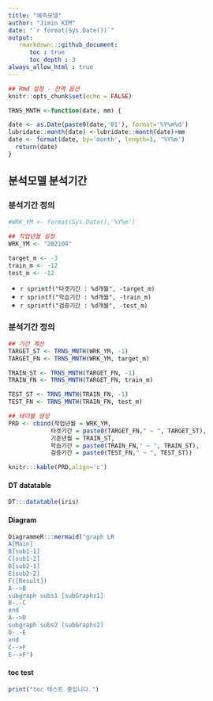 ```yaml
---
title: "예측모델" 
author: "Jimin KIM"  
date: "`r format(Sys.Date())`"
output: 
   rmarkdown:::github_document:
      toc : true
      toc_depth : 3
always_allow_html : true
---
```

   
```r
## Rmd 설정 - 전역 옵션
knitr::opts_chunk$set(echo = FALSE)
```


```r


TRNS_MNTH <-function(date, mm) {

date <- as.Date(paste0(date,'01'), format='%Y%m%d')
lubridate::month(date) <-lubridate::month(date)+mm
date <- format(date, by='month', length=1, '%Y%m')
  return(date)
}

```

## 분석모델 분석기간

   
### 분석기간 정의

```r
#WRK_YM <- format(Sys.Date(),'%Y%m')

## 작업년월 설정
WRK_YM <- "202104"

target_m <- -3
train_m <- -12
test_m <- -12

```

* `r sprintf("타겟기간 : %d개월", -target_m)`
* `r sprintf("학습기간 : %d개월", -train_m)`
* `r sprintf("검증기간 : %d개월", -test_m)`

### 분석기간 정의
```r
## 기간 계산
TARGET_ST <- TRNS_MNTH(WRK_YM, -1)
TARGET_FN <- TRNS_MNTH(WRK_YM, target_m)

TRAIN_ST <- TRNS_MNTH(TARGET_FN, -1)
TRAIN_FN <- TRNS_MNTH(TARGET_FN, train_m)

TEST_ST <- TRNS_MNTH(TRAIN_FN, -1)
TEST_FN <- TRNS_MNTH(TRAIN_FN, test_m)

## 테이블 생성
PRD <- cbind(작업년월 = WRK_YM,
            타겟기간 = paste0(TARGET_FN," ~ ", TARGET_ST),
            기준년월 = TRAIN_ST,
            학습기간 = paste0(TRAIN_FN," ~ ", TRAIN_ST),
            검증기간 = paste0(TEST_FN," ~ ", TEST_ST))

knitr:::kable(PRD,align='c')
```

#### DT datatable
```r
DT:::datatable(iris)
```
   

#### Diagram 
```r
DiagrammeR:::mermaid("graph LR
A[Main]
B[sub1-1]
C[sub1-2]
D[sub2-1]
E[sub2-2]
F([Result])
A-->B
subgraph subs1 [subGraphs1]
B-.-C
end
A-->D
subgraph subs2 [subGraphs2]
D-.-E
end
C-->F
E-->F")
```
   
#### toc test
```r
print("toc 테스트 중입니다.")
```
